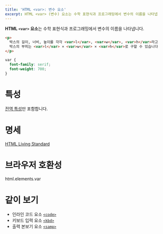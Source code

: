 ```yaml
---
title: 'HTML <var>: 변수 요소'
excerpt: HTML <var> (변수) 요소는 수학 표현식과 프로그래밍에서 변수의 이름을 나타냅니다.
---
```


**HTML `<var>` 요소**는 수학 표현식과 프로그래밍에서 변수의 이름을 나타냅니다.

<Demo height={120} />

```html name=demo
<p>
  박스의 길이, 너비, 높이를 각각 <var>l</var>, <var>w</var>, <var>h</var>라고 할 때,
  박스의 부피는 <var>l</var> × <var>w</var> × <var>h</var>로 구할 수 있습니다.
</p>
```

```css name=demo sub
var {
  font-family: serif;
  font-weight: 700;
}
```

# 특성

[전역 특성](/docs/Web/HTML/Global_attributes)만 포함합니다.

# 명세

[HTML Living Standard](https://html.spec.whatwg.org/multipage/text-level-semantics.html#the-var-element)

# 브라우저 호환성

<BrowserCompat>html.elements.var</BrowserCompat>

# 같이 보기

- 인라인 코드 요소 [`<code>`](./code)
- 키보드 입력 요소 [`<kbd>`](./kbd)
- 출력 본보기 요소 [`<samp>`](./samp)
